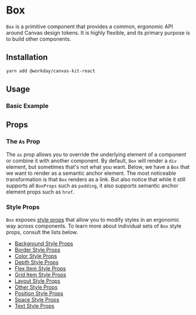 
<Meta of={BoxStories} />

# Box

`Box` is a primitive component that provides a common, ergonomic API around Canvas design tokens. It
is highly flexible, and its primary purpose is to build other components.

## Installation

```sh
yarn add @workday/canvas-kit-react
```

## Usage

### Basic Example

<ExampleCodeBlock of={BoxStories.Basic} />

## Props

### The `As` Prop

The `as` prop allows you to override the underlying element of a component or combine it with
another component. By default, `Box` will render a `div` element, but sometimes that's not what you
want. Below, we have a `Box` that we want to render as a semantic anchor element. The most
noticeable transformation is that `Box` renders as a link. But also notice that while it still
supports all `BoxProps` such as `padding`, it also supports semantic anchor element props such as
`href`.

### Style Props

`Box` exposes [style props](/getting-started/for-developers/resources/style-props/) that allow you
to modify styles in an ergonomic way across components. To learn more about individual sets of `Box`
style props, consult the lists below.

- [Background Style Props](/getting-started/for-developers/resources/style-props/#background)
- [Border Style Props](/getting-started/for-developers/resources/style-props/#border)
- [Color Style Props](/getting-started/for-developers/resources/style-props/#color)
- [Depth Style Props](/getting-started/for-developers/resources/style-props/#depth)
- [Flex Item Style Props](/getting-started/for-developers/resources/style-props/#flex-item)
- [Grid Item Style Props](/getting-started/for-developers/resources/style-props/#grid-item)
- [Layout Style Props](/getting-started/for-developers/resources/style-props/#layout)
- [Other Style Props](/getting-started/for-developers/resources/style-props/#other)
- [Position Style Props](/getting-started/for-developers/resources/style-props/#position)
- [Space Style Props](/getting-started/for-developers/resources/style-props/#space)
- [Text Style Props](/getting-started/for-developers/resources/style-props/#text)
